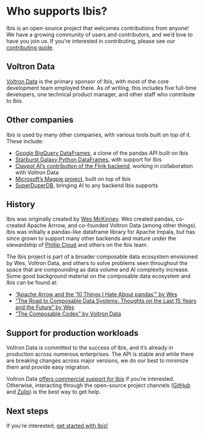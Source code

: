 # Who supports Ibis?

Ibis is an open-source project that welcomes contributions from anyone! We have
a growing community of users and contributors, and we'd love to have you join
us. If you're interested in contributing, please see our [contributing
guide](/contribute).

## Voltron Data

[Voltron Data](https://voltrondata.com) is the primary sponsor of Ibis, with
most of the core development team employed there. As of writing, this includes
five full-time developers, one technical product manager, and other staff who
contribute to Ibis.

## Other companies

Ibis is used by many other companies, with various tools built on top of it.
These include:

- [Google BigQuery DataFrames](https://github.com/googleapis/python-bigquery-dataframes), a clone of the pandas API built on Ibis
- [Starburst Galaxy Python DataFrames](https://www.starburst.io/blog/introducing-python-dataframes/), with support for Ibis
- [Claypot AI's contribution of the Flink backend](https://github.com/claypotai/ibis-flink-example), working in collaboration with Voltron Data
- [Microsoft's Magpie project](https://www.microsoft.com/en-us/research/project/magpie-2/), built on top of Ibis
- [SuperDuperDB](https://github.com/SuperDuperDB/superduperdb), bringing AI to any backend Ibis supports

## History

Ibis was originally created by [Wes McKinney](https://wesmckinney.com/). Wes
created pandas, co-created Apache Arrrow, and co-founded Voltron Data (among
other things). Ibis was initially a pandas-like dataframe library for Apache
Impala, but has since grown to support many other backends and mature under the
stewardship of [Phillip Cloud](https://github.com/cpcloud) and others on the
Ibis team.

The Ibis project is part of a broader composable data ecosystem envisioned by
Wes, Voltron Data, and others to solve problems seen throughout the space that
are compounding as data volume and AI complexity increase. Some good background
material on the composable data ecosystem and Ibis can be found at:

- ["Apache Arrow and the '10 Things I Hate About pandas'" by Wes](https://wesmckinney.com/blog/apache-arrow-pandas-internals/)
- ["The Road to Composable Data Systems: Thoughts on the Last 15 Years and the Future" by Wes](https://wesmckinney.com/blog/looking-back-15-years/)
- ["The Composable Codex" by Voltron Data](https://voltrondata.com/codex)

## Support for production workloads

Voltron Data is committed to the success of Ibis, and it's already in production
across numerous enterprises. The API is stable and while there are breaking
changes across major versions, we do our best to minimize them and provide easy
migration.

Voltron Data [offers commercial support for
Ibis](https://voltrondata.com/enterprise-support) if you're interested.
Otherwise, interacting through the open-source project channels
([GitHub](https://github.com/ibis-project/ibis) and
[Zulip](https://ibis-project.zulipchat.com)) is the best way to get help.

## Next steps

If you're interested, [get started with Ibis!](/tutorials/getting-started)
